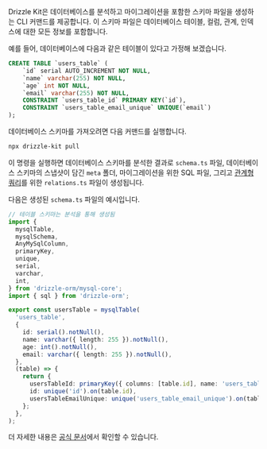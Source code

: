 Drizzle Kit은 데이터베이스를 분석하고 마이그레이션을 포함한 스키마 파일을 생성하는 CLI 커맨드를 제공합니다. 이 스키마 파일은 데이터베이스 테이블, 컬럼, 관계, 인덱스에 대한 모든 정보를 포함합니다.

예를 들어, 데이터베이스에 다음과 같은 테이블이 있다고 가정해 보겠습니다.

```sql
CREATE TABLE `users_table` (
	`id` serial AUTO_INCREMENT NOT NULL,
	`name` varchar(255) NOT NULL,
	`age` int NOT NULL,
	`email` varchar(255) NOT NULL,
	CONSTRAINT `users_table_id` PRIMARY KEY(`id`),
	CONSTRAINT `users_table_email_unique` UNIQUE(`email`)
);
```

데이터베이스 스키마를 가져오려면 다음 커맨드를 실행합니다.

```bash
npx drizzle-kit pull
```

이 명령을 실행하면 데이터베이스 스키마를 분석한 결과로 `schema.ts` 파일, 데이터베이스 스키마의 스냅샷이 담긴 `meta` 폴더, 마이그레이션을 위한 SQL 파일, 그리고 [관계형 쿼리](/docs/rqb)를 위한 `relations.ts` 파일이 생성됩니다.

다음은 생성된 `schema.ts` 파일의 예시입니다.

```typescript filename="src/db/schema.ts"
// 테이블 스키마는 분석을 통해 생성됨
import {
  mysqlTable,
  mysqlSchema,
  AnyMySqlColumn,
  primaryKey,
  unique,
  serial,
  varchar,
  int,
} from 'drizzle-orm/mysql-core';
import { sql } from 'drizzle-orm';

export const usersTable = mysqlTable(
  'users_table',
  {
    id: serial().notNull(),
    name: varchar({ length: 255 }).notNull(),
    age: int().notNull(),
    email: varchar({ length: 255 }).notNull(),
  },
  (table) => {
    return {
      usersTableId: primaryKey({ columns: [table.id], name: 'users_table_id' }),
      id: unique('id').on(table.id),
      usersTableEmailUnique: unique('users_table_email_unique').on(table.email),
    };
  },
);
```

더 자세한 내용은 [공식 문서](/docs/drizzle-kit-pull)에서 확인할 수 있습니다.


